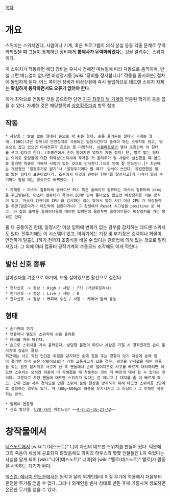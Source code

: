 [[목차]]
= 개요 =
스위치는 스위치인데, 사람이나 기계, 혹은 프로그램이 의식 상실 등등 각종 문제로 무력화되었을 때 그들이 통제하던 장비에게 '''통제사가 무력화되었다'''는 것을 알려주는 스위치이다.

이 스위치가 작동하면 해당 장비는 유사시 정해진 매뉴얼에 따라 자동으로 움직이며, 만일 그런 매뉴얼이 없다면 비상정지등 [wiki:"장비를 정지합니다" 작동을 중지하는] 절차에 돌입하게 된다. 어느 쪽이건 장비가 비상상황에 즉시 돌입하므로 데드맨 스위치 자체는 '''확실하게 동작하면서도 오류가 없어야 한다'''.

이게 최악으로 연동된 것을 꼽으라면 단연 [[지구 최후의 날 기계]]와 연동된 핵기지 등을 꼽을 수 있다. 자세한 것은 해당항목과 [[상호확증파괴]] 항목 참조.

== 작동 ==
 * 사람용 : 발로 밟는 형태나 손으로 꽉 쥐는 형태, 손을 올려두는 형태나 기대는 형태, [DHC](2번 항목)의 안전장치로 사용되는 일정시간마다 눌러야 하는 스위치도 있고, 양손으로 잡고 있으면 미세전류가 흐르는 등 다양하다. [[서울메트로]]의 열차 조종간이 이 형태를 쓰고 있다고 한다. (조종간에서 손이 떨어지면 열차가 자동 정지) 단, 발로 밟는 형태는 의외로 중량물에 의한 취약성(스위치에 무거운 거 올려두가 및 사람이 실신했을 때 앞으로 쏠리면 하중이 가해져 사람이 있는 것으로 인식한다.)으로 인해 잘 안쓰인다.[* 최근에는 개량형인 '일정주기로 밟기'나 '일정주기마다 발 떼기' 방식이 쓰인다. 유럽연합은 발로 밟는 형태가 표준이었다가, 호주에서 이것과 관련된 [워터폴 탈선사고]가 터져서 일정 주기마다 발을 떼는 방식으로 바뀌었다. ]

 * 기계용 : 마스터 컴퓨터와 슬레이브 PLC 혹은 슬레이브 컴퓨터는 마스터 컴퓨터와 ping을 주고받는데, 마스터 컴퓨터가 죽어서 ICMP 핑이 돌아오질 않으면 비상정지를 거는 방식이 있고, 마스터 컴퓨터의 CPU 를 감시하는 칩이 있어서 일정 시간 이상 CPU 가 이상동작을 하면(멈춘다거나 데드락에 걸린다거나) 그 칩셋에서 Reset 시그널을 positive 로 하고, 이 칩의 출력을 슬래이브들의 데드멘 입력단에 물려두면 슬레이브들이 비상정지를 거는 방식도 있다.

둘 다 공통이긴 한데, 일정시간 이상 입력에 변화가 없는 경우를 감지하는 데드맨 스위치도 있다. 전투기에도 이 시스템이 있고, 여객기에는 기장 및 부기장은 승객이나 화물이 안전하게 탈출(...)하기 전까지 조종석을 비울 수 없다는 관련법에 의해 없는 것으로 알려져있다. 그 외에 여러 컴퓨터 공작기계의 수동모드 조작에도 이게 먹힌다.
== 발신 신호 종류 ==
살아있다를 기준으로 하기에, 보통 살아있으면 활선으로 걸린다. 

 * 전자신호 -> 정상 : High / 사망 : ??? (개방회로라서)
 * 전기신호 -> 정상 : Live / 사망 : 0
 * 전파신호 -> 정상 : 케리어 수신 / 사망 : 케리어 탐색 불능 
== 형태 ==
 * 손가락에 끼기 
 * 핸들이나 별도의 스위치에 손을 올려둠
 * 레버를 계속 당긴다. 
 * 손으로 스위치를 계속 움켜쥔다. 상당한 불편이 따르나 사람은 기절 시 경직전까진 손이 풀리기에 검출이 잘됨.
 최근에는 사고 직전 인간은 위험을 감지하면 손에 힘을 주는 경향이 있기 때문에 손에 힘이 풀리면 이미 늦은 상황이므로[* 가령 교통사고가 났을 경우, 위험을 인지했을 때는 핸들을 있는 힘껏 움켜쥐고 사고가 난 후 핸들에서 손이 떨어지므로 사고를 빠르게 대처하려면 데드맨 스위치는 오히려 하중이 더 가해졌을 때 작동하는 것이 더 빠르게 대처 할 수 있다는 것이다. 그렇다고 차량 핸들에 데드맨 스위치가 있다는 건 아니고.] 대처를 좀 더 빠르게 하고, 간혹 있는 사후 경직으로 인한 스위치 눌림 현상을 방지하기 위해 데드맨 스위치를 3단계로 설정하는 경우도 있다. 약 400g~600g의 하중을 유지시키고 그 이상이나 그 이하면 작동하는 방식.

 * 릴레이 연동형
 * 신호 발신형. [[UVB-76]]이 이런느낌? ~~[[4-8-15-16-23-42]]~~
= 창작물에서 =
[[데스노트]]에서 [wiki:"L(데스노트)" L]이 자신의 데드맨 스위치를 만들어 뒀다. 덕분에 그의 죽음이 세상에 공표되지 않았음에도 와미즈 하우스의 몇몇 인물들은 L이 죽었다는 사실을 알게 되어 [wiki:"니아(데스노트)" 니아]와 [wiki:"멜로(데스노트)" 멜로]가 활동을 시작하는 계기가 된다.

[[엑스컴: 에너미 언노운]]에서는 원작과 달리 외계인들이 이걸 무기에 적용해서 처음부터 온전한 무기를 얻을 수 없다. 그러나 외계인을 빈사 상태로 만든 후에 기절시켜 생포하면 온전한 무기를 얻을 수 있다.
